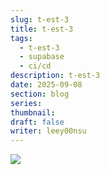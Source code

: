 ---
slug: t-est-3
title: t-est-3
tags:
  - t-est-3
  - supabase
  - ci/cd
description: t-est-3
date: 2025-09-08
section: blog
series: 
thumbnail: 
draft: false
writer: leey00nsu
---
![](/public/posts/t-est-3/-2025-04-02--9.11.55.png)